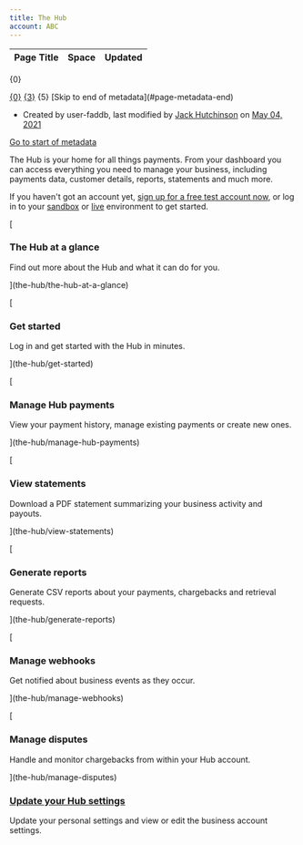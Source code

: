 ```yaml
---
title: The Hub
account: ABC
---
```


<table class="aui"> <thead> <tr class="header"> <th class="search-result-title">Page Title</th> <th class="search-result-space">Space</th> <th class="search-result-date">Updated</th> </tr> </thead> </table> <p class="search-result-count">{0}</p> <tr class="search-result"> <td class="search-result-title"><a href="{1}" class="content-type-{2}"><span>{0}</span></a></td> <td class="search-result-space"><a class="space" href="/display/{4}/" title="{3}">{3}</a></td> <td class="search-result-date"><span class="date" title="{6}">{5}</span></td> </tr> [Skip to end of metadata](#page-metadata-end)

*   Created by user-faddb, last modified by [Jack Hutchinson](    /display/~jack.hutchinson
    ) on [May 04, 2021](/pages/diffpagesbyversion.action?pageId=2785329&selectedPageVersions=21&selectedPageVersions=22 "Show changes")

[Go to start of metadata](#page-metadata-start)

The Hub is your home for all things payments. From your dashboard you can access everything you need to manage your business, including payments data, customer details, reports, statements and much more.

If you haven't got an account yet, [sign up for a free test account now](https://www.checkout.com/get-test-account), or log in to your [sandbox](https://sandbox.checkout.com/login) or [live](https://hub.checkout.com/login) environment to get started.

[

### The Hub at a glance

Find out more about the Hub and what it can do for you.



](the-hub/the-hub-at-a-glance)

[

### Get started

Log in and get started with the Hub in minutes.



](the-hub/get-started)

[

### Manage Hub payments

View your payment history, manage existing payments or create new ones.



](the-hub/manage-hub-payments)

[

### View statements

Download a PDF statement summarizing your business activity and payouts.



](the-hub/view-statements)

[

### Generate reports

Generate CSV reports about your payments, chargebacks and retrieval requests.



](the-hub/generate-reports)

[

### Manage webhooks

Get notified about business events as they occur.



](the-hub/manage-webhooks)

[

### Manage disputes

Handle and monitor chargebacks from within your Hub account.



](the-hub/manage-disputes)

### [Update your Hub settings](the-hub/update-your-hub-settings)

Update your personal settings and view or edit the business account settings.
